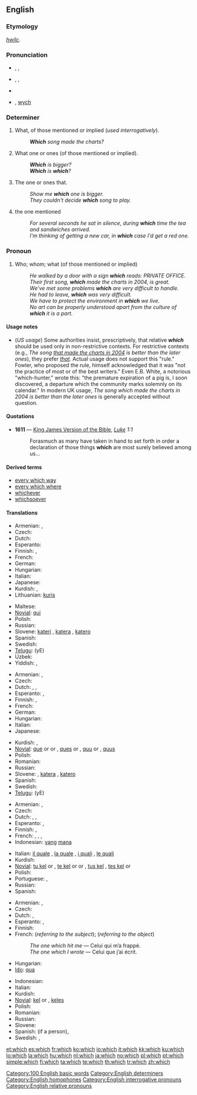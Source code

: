 {{wikipedia}}
==English==

{{rank|by|on|her|24|which|have|or|from}}

===Etymology===
{{etyl|ang}} ''[[hwilc]]''.

===Pronunciation===
* {{a|UK}} {{enPR|hwĭch}}, {{IPA|/ʍɪʧ/}}, {{SAMPA|/WItS/}}
* {{a|US}} {{enPR|wĭch| hwĭch}}, {{IPA|/wɪʧ/|/ʍɪʧ/}}, {{SAMPA|/wItS/|/WItS/}}
* {{audio|en-us-which.ogg|Audio (US)}}
*: {{rhymes|ɪtʃ}}
* {{homophones|witch|wich}} {{i|in accents with the [[wine-whine merger]]}}, [[wych]] {{i|in accents with the [[wine-whine merger]]}}

===Determiner===
{{en-det}}

# What, of those mentioned or implied (''used interrogatively'').
#: '''''Which''' song made the charts?''
# {{context|interrogative}} What one or ones (of those mentioned or implied).
#: '''''Which''' is bigger?''
#: '''''Which''' is '''which'''?''
# {{context|relative}} The one or ones that.
#: ''Show me '''which''' one is bigger.''
#: ''They couldn't decide '''which''' song to play.''
# {{context|relative}} the one mentioned
#: ''For several seconds he sat in silence, during '''which''' time the tea and sandwiches arrived.''
#: ''I'm thinking of getting a new car, in '''which''' case I'd get a red one.''

===Pronoun===
{{en-pron}}

# {{context|relative}} Who; whom; what (of those mentioned or implied)
#: ''He walked by a door with a sign '''which''' reads: PRIVATE OFFICE.''
#: ''Their first song, '''which''' made the charts in 2004, is great.''
#: ''We've met some problems '''which''' are very difficult to handle.''
#: ''He had to leave, '''which''' was very difficult.''
#: ''We have to protect the environment in '''which''' we live.''
#: ''No art can be properly understood apart from the culture of '''which''' it is a part.''

====Usage notes====
* (''US usage'') Some authorities insist, prescriptively, that relative '''''which''''' should be used only in non-restrictive contexts. For restrictive contexts (e.g., ''The song <u>that made the charts in 2004</u> is better than the later ones''), they prefer ''[[that]].''  Actual usage does not support this "rule." Fowler, who proposed the rule, himself acknowledged that it was "not the practice of most or of the best writers." Even E.B. White, a notorious "which-hunter," wrote this: "the premature expiration of a pig is, I soon discovered, a departure which the community marks solemnly on its calendar." In modern UK usage, ''The song which made the charts in 2004 is better than the later ones'' is generally accepted without question.

====Quotations====
* '''1611''' — [[w:King James Version of the Bible|King James Version of the Bible]], ''[[s:Bible (King James)/Luke|Luke]] 1:1''
*: Forasmuch as many have taken in hand to set forth in order a declaration of those things '''which''' are most surely believed among us...

====Derived terms====
* [[every which way]]
* [[every which where]]
* [[whichever]]
* [[whichsoever]]

====Translations====
{{trans-top|what, of those mentioned or implied}}
* Armenian: {{t-|hy|որ|tr=or|sc=Armn|xs=Armenian}}, {{t|hy|որը|tr=orë|sc=Armn|xs=Armenian}}
* Czech: {{t+|cs|který|m}}
* Dutch: {{t+|nl|welk}}
* Esperanto: {{t+|eo|kiu|xs=Esperanto}}
* Finnish: {{t+|fi|mikä}}, {{t+|fi|kumpi}}
* French: {{t+|fr|quel|m}}
* German: {{t+|de|welcher|m}}
* Hungarian: {{t+|hu|melyik}}
* Italian: {{t+|it|quale|m|f}}
* Japanese: {{t-|ja|どの|sc=Jpan}}
* Kurdish: {{ku-Arab|[[کام]]}}, {{ku-Arab|[[کامه‌]]}}
* Lithuanian: [[kuris]]
{{trans-mid}}
* Maltese: {{t-|mt|lima|xs=Maltese}}
* [[Novial]]: [[qui]]
* Polish: {{t+|pl|który|m}}
* Russian: {{t+|ru|который|m|tr=kotóryj|sc=Cyrl}}
* Slovene: [[kateri]] {{m}}, [[katera]] {{f}}, [[katero]] {{n}}
* Spanish: {{t-|es|cual}}
* Swedish: {{t+|sv|vilken|c}}
* [[Telugu]]: {{t|te|ఏ|sc=Telu}} (yE)
* Uzbek: {{t|uz|qaysi}}
* Yiddish: {{t-|yi|וואָסער|s|tr=voser|sc=Hebr|xs=Yiddish}}, {{t-|yi|וואָסערע|p|tr=vosere|sc=Hebr|xs=Yiddish}}
{{trans-bottom}}

{{trans-top|(interrogative) what one or ones}}
* Armenian: {{t-|hy|որ|tr=or|sc=Armn|xs=Armenian}}, {{t|hy|որը|tr=orë|sc=Armn|xs=Armenian}}
* Czech: {{t+|cs|který|m}}
* Dutch: {{t+|nl|welk}}, {{t|nl|hetwelk}}, {{t|nl|dewelke}}
* Esperanto: {{t+|eo|kiu|xs=Esperanto}}, {{t-|eo|kiuj|xs=Esperanto}}
* Finnish: {{t+|fi|mikä}}, {{t+|fi|kumpi}}
* French: {{t+|fr|quel|m}}
* German: {{t+|de|welcher|m}}
* Hungarian: {{t+|hu|melyik}}
* Italian: {{t+|it|quale|m|f}}
* Japanese: {{t+|ja|どれ|sc=Jpan}}
{{trans-mid}}
* Kurdish: {{ku-Arab|[[کام]]}}, {{ku-Arab|[[کامه‌]]}}
* [[Novial]]: [[que]] {{m|f}} or {{n|s}} or {{p}}, [[ques]] {{m|f}} or {{n|p}}, [[quu]] {{n|s}} or {{p}}, [[quus]] {{n|p}}
* Polish: {{t+|pl|który|m}}
* Romanian: {{t-|ro|care}}
* Russian: {{t+|ru|который|m|tr=kotóryj|sc=Cyrl}}
* Slovene: {{t|sl|kateri|m}}, [[katera]] {{f}}, [[katero]] {{n}}
* Spanish: {{t-|es|cuál}}
* Swedish: {{t+|sv|vilken|c}}
* [[Telugu]]: {{t|te|ఏ|sc=Telu}} (yE)
{{trans-bottom}}

{{trans-top|(relative) the one(s) that}}
* Armenian: {{t-|hy|որ|tr=or|sc=Armn|xs=Armenian}}, {{t|hy|որը|tr=orë|sc=Armn|xs=Armenian}}
* Czech: {{t+|cs|který}}
* Dutch: {{t+|nl|welk}}, {{t|nl|dewelke}}, {{t|nl|hetwelk}}
* Esperanto: {{t+|eo|kiu|xs=Esperanto}}, {{t-|eo|kiuj|xs=Esperanto}}
* Finnish: {{t+|fi|mikä}}, {{t+|fi|kumpi}}
* French: {{t+|fr|lequel|m}}, {{t+|fr|laquelle|f}}, {{t+|fr|lesquels|p}}, {{t+|fr|lesquelles|f|p}}
* Indonesian: [[yang]] [[mana]]
{{trans-mid}}
* Italian: [[il quale]] {{m}}, [[la quale]] {{f}}, [[i quali]] {{p}}, [[le quali]] {{f|p}}
* Kurdish: {{ku-Arab|[[که‌وا]]}}
* [[Novial]]: [[tu kel]] {{n|s}} or {{p}}, [[te kel]] {{m|f}} or {{n|s}} or {{p}}, [[tus kel]] {{n|p}}, [[tes kel]] {{m|f}} or {{n|p}}
* Polish: {{t+|pl|który|m}}
* Portuguese: {{t|pt|aquele|m}}, {{t|pt|aquela|f}}
* Russian: {{t+|ru|который|m|tr=kotóryj|sc=Cyrl}}
* Spanish: {{t-|es|cual}}
{{trans-bottom}}

{{trans-top|(relative) who, whom, what}}
* Armenian: {{t-|hy|որ|tr=or|sc=Armn|xs=Armenian}}, {{t|hy|որը|tr=orë|sc=Armn|xs=Armenian}}
* Czech: {{t+|cs|který}}
* Dutch: {{t+|nl|die}}, {{t+|nl|dat}}
* Esperanto: {{t+|eo|kiu|xs=Esperanto}}, {{t-|eo|kiuj|xs=Esperanto}}
* Finnish: {{t+|fi|joka}}
* French: {{t+|fr|qui}} (''referring to the subject''); {{t+|fr|que}} (''referring to the object'')
*: ''The one which hit me'' — Celui qui m’a frappé.
*: ''The one which I wrote'' — Celui que j’ai écrit.
* Hungarian: {{t-|hu|amelyik}}
* [[Ido]]: [[qua]]
{{trans-mid}}
* Indonesian: {{t-|id|yang|xs=Indonesian}}
* Italian: {{t+|it|che}}
* Kurdish: {{ku-Arab|[[که‌وا]]}}
* [[Novial]]: [[kel]] {{s}} or {{p}}, [[keles]] {{p}}
* Polish: {{t+|pl|który|m}}
* Romanian: {{t-|ro|care}}
* Russian: {{t+|ru|который|tr=kotóryj|sc=Cyrl}}
* Slovene: {{t+|sl|ki}}
* Spanish: {{t+|es|quien}} (if a person), {{t+|es|que}}
* Swedish: {{t+|sv|som}}, {{t+|sv|vilken|c}}
{{trans-bottom}}

[[Category:100 English basic words]]
[[Category:English determiners]]
[[Category:English homophones]]
[[Category:English interrogative pronouns]]
[[Category:English relative pronouns]]

[[et:which]]
[[es:which]]
[[fr:which]]
[[ko:which]]
[[io:which]]
[[it:which]]
[[kk:which]]
[[ku:which]]
[[lo:which]]
[[la:which]]
[[hu:which]]
[[nl:which]]
[[ja:which]]
[[no:which]]
[[pl:which]]
[[pt:which]]
[[simple:which]]
[[fi:which]]
[[ta:which]]
[[te:which]]
[[th:which]]
[[tr:which]]
[[zh:which]]